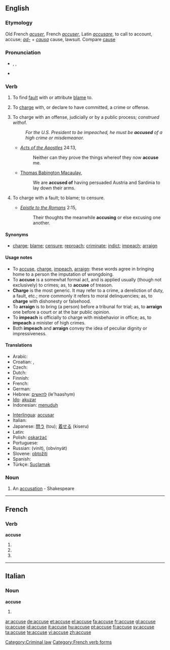 {{webster}}
{{rfc}}
==English==

===Etymology===
Old French ''[[acuser]]'', French ''[[accuser]]'', Latin ''[[accusare]]'', to call to account, accuse; ''[[ad-]]'' + ''[[causa]]'' cause, lawsuit. Compare [[cause]]

===Pronunciation===
*{{enPR|əkyo͞ozʹ}}, {{IPA|/əˈkjuːz/}}, {{SAMPA|/@"kju:z/}}
*{{rhymes|uːz}}

===Verb===
{{en-verb|accus|ing}}

# {{transitive}} To find [[fault]] with or attribute [[blame]] to.
# {{transitive}} To [[charge]] with, or declare to have committed, a crime or offense.
# {{context|transitive|law}} To charge with an offense, judicially or by a public process; ''construed with ''of''.''
#: ''For the U.S. President to be impeached, he must be '''accused''' of a high crime or misdemeanor.''
#* ''[[w:Acts of the Apostles|Acts of the Apostles]]'' 24:13,
#*: Neither can they prove the things whereof they now '''accuse''' me.
#* [[w:Thomas Babington Macaulay, 1st Baron Macaulay|Thomas Babington Macaulay]],
#*: We are '''accused of''' having persuaded Austria and Sardinia to lay down their arms.
# {{transitive}} To charge with a fault; to blame; to censure.
#* ''[[w:Epistle to the Romans|Epistle to the Romans]]'' 2:15,
#*: Their thoughts the meanwhile '''accusing''' or else excusing one another.

====Synonyms====
*[[charge]]; [[blame]]; [[censure]]; [[reproach]]; [[criminate]]; [[indict]]; [[impeach]]; [[arraign]]

====Usage notes====
*To [[accuse]], [[charge]], [[impeach]], [[arraign]]: these words agree in bringing home to a person the imputation of wrongdoing.
*To '''accuse''' is a somewhat formal act, and is applied usually (though not exclusively) to crimes; as, to '''accuse''' of treason.
*'''Charge''' is the most generic. It may refer to a crime, a dereliction of duty, a fault, etc.; more commonly it refers to moral delinquencies; as, to '''charge''' with dishonesty or falsehood.
*To '''arraign''' is to bring (a person) before a tribunal for trial; as, to '''arraign''' one before a court or at the bar public opinion.
*To '''impeach''' is officially to charge with misbehavior in office; as, to '''impeach''' a minister of high crimes.
*Both '''impeach''' and '''arraign''' convey the idea of peculiar dignity or impressiveness.

====Translations====
{{trans-top|to attribute blame to someone}}
* Arabic: {{ARchar|[[إتهم]]}}
* Croatian: {{t-|hr|optužiti}}, {{t-|hr|okriviti}}
* Czech: {{t-|cs|obvinit}}
* Dutch: {{t+|nl|beschuldigen}}
* Finnish: {{t+|fi|syyttää}}
* French: {{t+|fr|accuser}}
* German: {{t-|de|beschuldigen}}
* Hebrew: [[להאשים]] (le'haashym)
* [[Ido]]: [[akuzar]]
* Indonesian: [[tuduh|menuduh]]
{{trans-mid}}
* [[Interlingua]]: [[accusar]]
* Italian: {{t+|it|accusare}}
* Japanese: [[問う]] (tou); [[着せる]] (kiseru)
* Latin: {{t-|la|accusare}}
* Polish: [[oskarżać]]
* Portuguese: {{t+|pt|acusar}}
* Russian: {{t|ru|винить|sc=Cyrl}} (vinít), {{t|ru|обвинять|sc=Cyrl}} (obvinyát)
* Slovene: [[obtožiti]]
* Spanish: {{t+|es|acusar}}
* Türkçe: [[Suçlamak]]
{{trans-bottom}}

===Noun===
{{en-noun}}

# {{obsolete}} An [[accusation]] - Shakespeare

[[Category:Criminal law]]

----

==French==

===Verb===
'''accuse'''

# {{form of|First- and third-person singular indicative present|accuser}}
# {{form of|First- and third-person singular subjunctive present|accuser}}
# {{form of|Ordinary second-person singular imperative present|accuser}}

[[Category:French verb forms]]

----

==Italian==

===Noun===
'''accuse''' {{f}}

# {{plural of|accusa|lang=Italian}}

[[ar:accuse]]
[[de:accuse]]
[[et:accuse]]
[[el:accuse]]
[[fa:accuse]]
[[fr:accuse]]
[[gl:accuse]]
[[io:accuse]]
[[id:accuse]]
[[it:accuse]]
[[hu:accuse]]
[[pt:accuse]]
[[fi:accuse]]
[[sv:accuse]]
[[ta:accuse]]
[[te:accuse]]
[[vi:accuse]]
[[zh:accuse]]